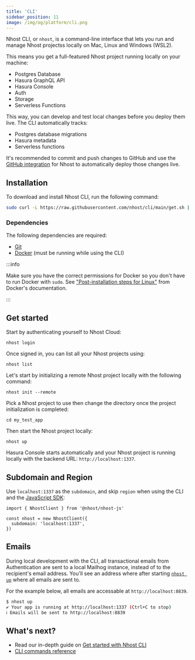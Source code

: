 ```yaml
---
title: 'CLI'
sidebar_position: 11
image: /img/og/platform/cli.png
---
```



Nhost CLI, or `nhost`, is a command-line interface that lets you run and manage Nhost projectss locally on Mac, Linux and Windows (WSL2).

This means you get a full-featured Nhost project running locally on your machine:

- Postgres Database
- Hasura GraphQL API
- Hasura Console
- Auth
- Storage
- Serverless Functions

This way, you can develop and test local changes before you deploy them live. The CLI automatically tracks:

- Postgres database migrations
- Hasura metadata
- Serverless functions

It's recommended to commit and push changes to GitHub and use the [GitHub integration](/platform/github-integration) for Nhost to automatically deploy those changes live.

## Installation

To download and install Nhost CLI, run the following command:

```bash
sudo curl -L https://raw.githubusercontent.com/nhost/cli/main/get.sh | bash
```

### Dependencies

The following dependencies are required:

- [Git](https://git-scm.com/downloads)
- [Docker](https://www.docker.com/get-started) (must be running while using the CLI)

:::info

Make sure you have the correct permissions for Docker so you don't have to run Docker with `sudo`. See ["Post-installation steps for Linux"](https://docs.docker.com/engine/install/linux-postinstall/) from Docker's documentation.

:::

## Get started

Start by authenticating yourself to Nhost Cloud:

```
nhost login
```

Once signed in, you can list all your Nhost projects using:

```
nhost list
```

Let's start by initializing a remote Nhost project locally with the following command:

```
nhost init --remote
```

Pick a Nhost project to use then change the directory once the project initialization is completed:

```
cd my_test_app
```

Then start the Nhost project locally:

```
nhost up
```

Hasura Console starts automatically and your Nhost project is running locally with the backend URL: `http://localhost:1337`.

## Subdomain and Region

Use `localhost:1337` as the `subdomain`, and skip `region` when using the CLI and the [JavaScript SDK](/reference/javascript):

```
import { NhostClient } from '@nhost/nhost-js'

const nhost = new NhostClient({
  subdomain: 'localhost:1337',
})
```

## Emails

During local development with the CLI, all transactional emails from Authentication are sent to a local Mailhog instance, instead of to the recipient's email address. You'll see an address where after starting [`nhost up`](/reference/cli/up) where all emails are sent to.

For the example below, all emails are accessable at `http://localhost:8839`.

```bash
$ nhost up
✔ Your app is running at http://localhost:1337 (Ctrl+C to stop)
ℹ Emails will be sent to http://localhost:8839
```

## What's next?

- Read our in-depth guide on [Get started with Nhost CLI](/platform/overview/get-started-with-nhost-cli)
- [CLI commands reference](/reference/cli)
